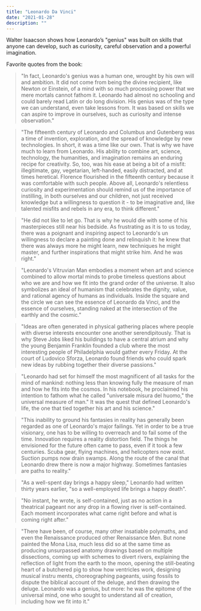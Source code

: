 ```yaml
---
title: "Leonardo Da Vinci"
date: "2021-01-28"
description: ""
---
```


Walter Isaacson shows how Leonardo’s "genius" was built on skills that anyone can develop, such as curiosity, careful observation and a powerful imagination.

Favorite quotes from the book:

> "In fact, Leonardo's genius was a human one, wrought by his own will and ambition. It did not come from being the divine recipient, like Newton or Einstein, of a mind with so much processing power that we mere mortals cannot fathom it. Leonardo had almost no schooling and could barely read Latin or do long division. His genius was of the type we can understand, even take lessons from. It was based on skills we can aspire to improve in ourselves, such as curiosity and intense observation."

> "The fifteenth century of Leonardo and Columbus and Gutenberg was a time of invention, exploration, and the spread of knowledge by new technologies. In short, it was a time like our own. That is why we have much to learn from Leonardo. His ability to combine art, science, technology, the humanities, and imagination remains an enduring recipe for creativity. So, too, was his ease at being a bit of a misfit: illegitimate, gay, vegetarian, left-handed, easily distracted, and at times heretical. Florence flourished in the fifteenth century because it was comfortable with such people. Above all, Leonardo's relentless curiosity and experimentation should remind us of the importance of instilling, in both ourselves and our children, not just received knowledge but a willingness to question it - to be imaginative and, like talented misfits and rebels in any era, to think different."

> "He did not like to let go. That is why he would die with some of his masterpieces still near his bedside. As frustrating as it is to us today, there was a poignant and inspiring aspect to Leonardo's un willingness to declare a painting done and relinquish it: he knew that there was always more he might learn, new techniques he might master, and further inspirations that might strike him. And he was right."

> "Leonardo's Vitruvian Man embodies a moment when art and science combined to allow mortal minds to probe timeless questions about who we are and how we fit into the grand order of the universe. It also symbolizes an ideal of humanism that celebrates the dignity, value, and rational agency of humans as individuals. Inside the square and the circle we can see the essence of Leonardo da Vinci, and the essence of ourselves, standing naked at the intersection of the earthly and the cosmic."

> "Ideas are often generated in physical gathering places where people with diverse interests encounter one another serendipitously. That is why Steve Jobs liked his buildings to have a central atrium and why the young Benjamin Franklin founded a club where the most interesting people of Philadelphia would gather every Friday. At the court of Ludovico Sforza, Leonardo found friends who could spark new ideas by rubbing together their diverse passions."

> "Leonardo had set for himself the most magnificent of all tasks for the mind of mankind: nothing less than knowing fully the measure of man and how he fits into the cosmos. In his notebook, he proclaimed his intention to fathom what he called "universale misura del huomo," the universal measure of man." It was the quest that defined Leonardo's life, the one that tied together his art and his science."

> "This inability to ground his fantasies in reality has generally been regarded as one of Leonardo's major failings. Yet in order to be a true visionary, one has to be willing to overreach and to fail some of the time. Innovation requires a reality distortion field. The things he envisioned for the future often came to pass, even if it took a few centuries. Scuba gear, flying machines, and helicopters now exist. Suction pumps now drain swamps. Along the route of the canal that Leonardo drew there is now a major highway. Sometimes fantasies are paths to reality."

> "As a well-spent day brings a happy sleep," Leonardo had written thirty years earlier, "so a well-employed life brings a happy death".

> "No instant, he wrote, is self-contained, just as no action in a theatrical pageant nor any drop in a flowing river is self-contained. Each moment incorporates what came right before and what is coming right after."

> "There have been, of course, many other insatiable polymaths, and even the Renaissance produced other Renaissance Men. But none painted the Mona Lisa, much less did so at the same time as producing unsurpassed anatomy drawings based on multiple dissections, coming up with schemes to divert rivers, explaining the reflection of light from the earth to the moon, opening the still-beating heart of a butchered pig to show how ventricles work, designing musical instru ments, choreographing pageants, using fossils to dispute the biblical account of the deluge, and then drawing the deluge. Leonardo was a genius, but more: he was the epitome of the universal mind, one who sought to understand all of creation, including how we fit into it."
